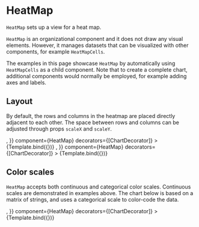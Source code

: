 
# HeatMap

<Meta title="Addons/Matrix/HeatMap" />


`HeatMap` sets up a view for a heat map.

<ArgsTable of={HeatMap} />

`HeatMap` is an organizational component and it does not draw any visual elements. However, it manages datasets that can be visualized with other components, for example `HeatMapCells`.

The examples in this page showcase `HeatMap` by automatically using `HeatMapCells` as a child component. Note that to create a complete chart, additional components would normally be employed, for example adding axes and labels.

## Layout

By default, the rows and columns in the heatmap are placed directly adjacent to each other. The space between rows and columns can be adjusted through props `scaleX` and `scaleY`.

<Canvas>
    <Story
        name="default"
        args={{
            ...commonProps,
            children: <HeatMapCells />,
        }}
        component={HeatMap}
        decorators={[ChartDecorator]}
    >
        {Template.bind({})}
    </Story>
    <Story
        name="with padding"
        args={{
            ...commonProps,
            scaleX: { variant: 'band', padding: 0.15 },
            scaleY: { variant: 'band', padding: 0.15 },
            children: <HeatMapCells />,
        }}
        component={HeatMap}
        decorators={[ChartDecorator]}
    >
        {Template.bind({})}
    </Story>
</Canvas>

## Color scales

`HeatMap` accepts both continuous and categorical color scales. Continuous scales are demonstrated in examples above. The chart below is based on a matrix of strings, and uses a categorical scale to color-code the data.

<Canvas>
    <Story
        name="categorical"
        args={{
            ...commonCategoricalProps,
            children: <HeatMapCells />,
        }}
        component={HeatMap}
        decorators={[ChartDecorator]}
    >
        {Template.bind({})}
    </Story>
</Canvas>
